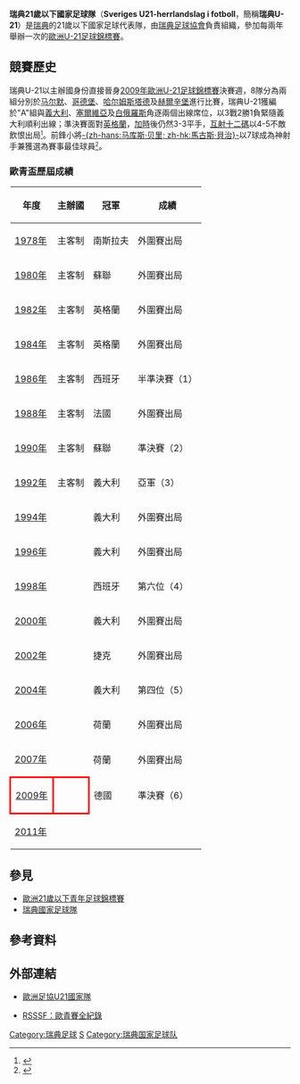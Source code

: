 {{National football team-2 
|  Name               = 瑞典U21<br />''Sveriges U21'' 
|  Badge              = Logo Svenska Fotbollförbundet.svg 
|  Nickname           = -- 
|  Association        = [[瑞典足球協會|瑞典足球協會]] 
|  Coach              ={{flagicon|SWE}} [[湯美·蘇達保|湯美·蘇達保]]<br />（Tommy Söderberg） 
|  Captain            = Mattias Bjärsmyr 
|  Most caps          = -- （-- 次） 
|  Top scorer         = -- （-- 球） 
|  pattern_la1=|pattern_b1=|pattern_ra1=
|  leftarm1=FFF01C|body1=FFF01C|rightarm1=FFF01C|shorts1=0000FF|socks1=FFF01C
|  pattern_la2=|pattern_b2=|pattern_ra2=
|  leftarm2=464765|body2=464765|rightarm2=464765|shorts2=464765|socks2=464765
|  First game         = '''-''' <br /><small>（--）</small>
|  Largest win        = '''-''' <br /><small>（--）</small>
|  Largest loss       = '''-''' <br /><small>（--）</small><br><center><small>（''只計算正式比賽紀錄''）</small></center> 
|  UEFAu21Champ apps  = 6
|  UEFAu21Champ first = [[1986_UEFA_European_Under-21_Football_Championship|1986年]]
|  UEFAu21Champ best  = 亞軍：[[1992_UEFA_European_Under-21_Football_Championship|1992年]]
}}
'''瑞典21歲以下國家足球隊'''（'''Sveriges U21-herrlandslag i fotboll'''，簡稱'''瑞典U-21'''）是[[瑞典|瑞典]]的21歲以下國家足球代表隊，由[[瑞典足球協會|瑞典足球協會]]負責組織，參加每兩年舉辦一次的[[歐洲U-21足球錦標賽|歐洲U-21足球錦標賽]]。

== 競賽歷史 ==
瑞典U-21以主辦國身份直接晉身[[2009年歐洲U-21足球錦標賽|2009年]][[歐洲U-21足球錦標賽|歐洲U-21足球錦標賽]]決賽週，8隊分為兩組分別於[[马尔默|马尔默]]、[[哥德堡市|哥德堡]]、[[哈尔姆斯塔德|哈尔姆斯塔德]]及[[赫爾辛堡|赫爾辛堡]]進行比賽，瑞典U-21獲編於"A"組與[[義大利21歲以下國家足球隊|義大利]]、[[塞爾維亞21歲以下國家足球隊|塞爾維亞]]及[[白俄羅斯21歲以下國家足球隊|白俄羅斯]]角逐兩個出線席位，以3戰2勝1負緊隨義大利順利出線；準決賽面對[[英格蘭21歲以下足球代表隊|英格蘭]]，[[加時賽|加時]]後仍然3-3平手，[[互射十二碼|互射十二碼]]以4-5不敵飲恨出局<small><ref>{{cite web |language=en |url=http://www.uefa.com/competitions/under21/fixturesresults/round=15087/match=2001197/index.html |title=England prevail in Gothenburg thriller |publisher=[[UEFA|''uefa.com'']] |date=2009-06-26 |accessdate=2009-10-05 |archive-date=2009-09-13 |archive-url=https://web.archive.org/web/20090913141754/http://www.uefa.com/competitions/under21/fixturesresults/round=15087/match=2001197/index.html |dead-url=no }}</ref></small>。前鋒小將[[马库斯·贝里|-{zh-hans:马库斯·贝里; zh-hk:馬古斯·貝治}-]]以7球成為神射手兼獲選為賽事最佳球員<small><ref>{{cite web |language=en |url=http://www.uefa.com/competitions/Under21/history/season=2009/player/newsid=864329.html |title=2009: Marcus Berg |publisher=[[UEFA|''uefa.com'']] |date=2009-07-27 |accessdate=2009-10-05 |archive-date=2010-02-04 |archive-url=https://web.archive.org/web/20100204025753/http://www.uefa.com/competitions/Under21/history/season=2009/player/newsid=864329.html |dead-url=no }}</ref></small>。  

=== 歐青盃歷屆成績 ===
{| class="wikitable" cellpadding=5
|-
! 年度 !! 主辦國 !! 冠軍 !! 成績
|-
|[[1978_UEFA_European_Under-21_Football_Championship|1978年]] || 主客制 || {{flagicon|YUG}} 南斯拉夫 || 外圍賽出局
|-
|[[1980_UEFA_European_Under-21_Football_Championship|1980年]] || 主客制 || {{flagicon|USSR}} 蘇聯 || 外圍賽出局
|- 
|[[1982_UEFA_European_Under-21_Football_Championship|1982年]] || 主客制 || {{flagicon|ENG}} 英格蘭 || 外圍賽出局
|- 
|[[1984_UEFA_European_Under-21_Football_Championship|1984年]] || 主客制 || {{flagicon|ENG}} 英格蘭 || 外圍賽出局
|- 
|[[1986_UEFA_European_Under-21_Football_Championship|1986年]] || 主客制 || {{flagicon|ESP}} 西班牙 || 半準決賽（1）
|-
|[[1988_UEFA_European_Under-21_Football_Championship|1988年]] || 主客制 || {{flagicon|FRA}} 法國 || 外圍賽出局
|-
|[[1990_UEFA_European_Under-21_Football_Championship|1990年]] || 主客制 || {{flagicon|USSR}} 蘇聯 || 準決賽（2）
|- bgcolor=silver
|[[1992_UEFA_European_Under-21_Football_Championship|1992年]] || 主客制 || {{flagicon|ITA}} 義大利 || 亞軍（3）
|-  
|[[1994_UEFA_European_Under-21_Football_Championship|1994年]] || {{FRA}} || {{flagicon|ITA}} 義大利 || 外圍賽出局
|- 
|[[1996_UEFA_European_Under-21_Football_Championship|1996年]] || {{ESP}} || {{flagicon|ITA}} 義大利 || 外圍賽出局 
|- 
|[[1998_UEFA_European_Under-21_Football_Championship|1998年]] || {{ROM}} || {{flagicon|ESP}} 西班牙 || 第六位（4）
|- 
|[[2000_UEFA_European_Under-21_Football_Championship|2000年]] || {{SVK}} || {{flagicon|ITA}} 義大利 || 外圍賽出局
|-
|[[2002_UEFA_European_Under-21_Football_Championship|2002年]] || {{SUI}} || {{flagicon|CZE}} 捷克 || 外圍賽出局
|- 
|[[2004_UEFA_European_Under-21_Football_Championship|2004年]] || {{GER}} || {{flagicon|ITA}} 義大利 || 第四位（5）
|- 
|[[2006_UEFA_European_Under-21_Football_Championship|2006年]] || {{POR}} || {{flagicon|NED}} 荷蘭 || 外圍賽出局
|- 
|[[2007年歐洲U-21足球錦標賽|2007年]] || {{NED}} || {{flagicon|NED}} 荷蘭 || 外圍賽出局
|-
|style="border: 3px solid red"|[[2009年歐洲U-21足球錦標賽|2009年]] ||style="border: 3px solid red"| {{SWE}} || {{flagicon|GER}} 德國 || 準決賽（6）
|- 
|[[2011年歐洲U-21足球錦標賽|2011年]] || {{DEN}} ||  ||
|}

== 參見 ==
* [[歐洲21歲以下青年足球錦標賽|歐洲21歲以下青年足球錦標賽]]
* [[瑞典國家足球隊|瑞典國家足球隊]]

== 參考資料 ==
{{reflist}}

==外部連結==
* {{en}}[http://www.uefa.com/competitions/under21/teams/team=200127/index.html 歐洲足協U21國家隊] {{Wayback|url=http://www.uefa.com/competitions/under21/teams/team=200127/index.html |date=20100102134832 }}
* {{en}}[http://www.rsssf.com/tablese/europe-u21.html RSSSF：歐青賽全紀錄] {{Wayback|url=http://www.rsssf.com/tablese/europe-u21.html |date=20051213223313 }}

{{fb start}}
{{UEFA under-21 teams}}
{{fb end}}

[[Category:瑞典足球|Category:瑞典足球]]
[[Category:歐洲U21國家足球隊|S]]
[[Category:瑞典国家足球队|Category:瑞典国家足球队]]